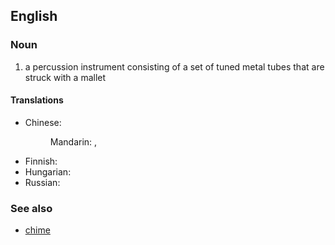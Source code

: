 ==English==
{{wikipedia|Tubular bell}}

===Noun===
{{en-plural noun}}

# a percussion instrument consisting of a set of tuned metal tubes that are struck with a mallet

====Translations====
{{trans-top|percussion instrument}}
* Chinese:
*: Mandarin: {{t|cmn|管鐘|sc=Hani}}, {{t|cmn|管钟|tr=guǎnzhōng|sc=Hani}}
{{trans-mid}}
* Finnish: {{t+|fi|putkikellot|p}}
* Hungarian: {{t|hu|csőharang}}
* Russian: {{t-needed|ru}}
{{trans-bottom}}

===See also===
* [[chime]]